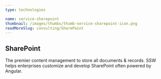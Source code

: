 ```yaml
---
type: technologies

name: service-sharepoint
thumbnail: /images/thumbs/thumb-service-sharepoint-icon.png
readMoreSlug: consulting/SharePoint
---
```


## SharePoint

The premier content management to store all documents & records. SSW helps enterprises customize and develop SharePoint often powered by Angular.
